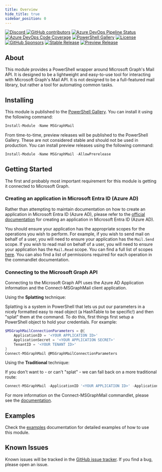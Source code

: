```yaml
---
title: Overview
hide_title: true
sidebar_position: 0
---
```


[![Discord](https://img.shields.io/discord/1075421628424523816?style=for-the-badge&logo=discord&logoColor=white&label=Discord)
](https://discord.gg/NrCjh5ht7K)
[![GitHub contributors](https://img.shields.io/github/contributors/homotechsual/msgraphmail?style=for-the-badge&logo=github)](https://github.com/homotechsual/msgraphmail/)
[![Azure DevOps Pipeline Status](https://img.shields.io/azure-devops/tests/MSPsUK/msgraphmail/4?style=for-the-badge)](https://dev.azure.com/MSPsUK/MSGraphMail/_build?definitionId=4)
[![Azure DevOps Code Coverage](https://img.shields.io/azure-devops/coverage/MSPsUK/msgraphmail/4?style=for-the-badge)](https://dev.azure.com/MSPsUK/MSGraphMail/_build?definitionId=4)
[![PowerShell Gallery](https://img.shields.io/powershellgallery/dt/msgraphmail?style=for-the-badge)](https://www.powershellgallery.com/packages/MSGraphMail/)
[![License](https://img.shields.io/github/license/homotechsual/msgraphmail?style=for-the-badge)](https://mit.license.homotechsual.dev)
[![GitHub Sponsors](https://img.shields.io/github/sponsors/homotechsual?style=for-the-badge)](https://github.com/sponsors/homotechsual/)
[![Stable Release](https://img.shields.io/powershellgallery/v/MSGraphMail?label=Stable+Release&style=for-the-badge)](https://www.powershellgallery.com/packages/MSGraphMail/)
[![Preview Release](https://img.shields.io/powershellgallery/v/MSGraphMail?label=Preview+Release&include_prereleases&style=for-the-badge)](https://www.powershellgallery.com/packages/MSGraphMail/)

## About

This module provides a PowerShell wrapper around Microsoft Graph's Mail API. It is designed to be a lightweight and easy-to-use tool for interacting with Microsoft Graph's Mail API. It is not designed to be a full-featured mail library, but rather a tool for automating common tasks.

## Installing

This module is published to the [PowerShell Gallery](https://www.powershellgallery.com/packages/MSGraphMail/). You can install it using the following command:

```powershell
Install-Module -Name MSGraphMail
```

From time-to-time, preview releases will be published to the PowerShell Gallery. These are not considered stable and should not be used in production. You can install preview releases using the following command:

```powershell
Install-Module -Name MSGraphMail -AllowPrerelease
```

## Getting Started

The first and probably most important requirement for this module is getting it connected to Microsoft Graph.

### Creating an application in Microsoft Entra ID (Azure AD)

Rather than attempting to maintain documentation on how to create an application in Microsoft Entra ID (Azure AD), please refer to the [official documentation](https://learn.microsoft.com/en-us/azure/active-directory/develop/howto-create-service-principal-portal) for creating an application in Microsoft Entra ID (Azure AD).

You should ensure your application has the appropriate scopes for the operations you wish to perform. For example, if you wish to send mail on behalf of a user, you will need to ensure your application has the `Mail.Send` scope. If you wish to read mail on behalf of a user, you will need to ensure your application has the `Mail.Read` scope. You can find a full list of scopes [here](https://docs.microsoft.com/en-us/graph/permissions-reference#mail-permissions). You can also find a list of permissions required for each operation in the commandlet documentation.

### Connecting to the Microsoft Graph API

Connecting to the Microsoft Graph API uses the Azure AD Application information and the Connect-MSGraphMail client application.

Using the **Splatting** technique:

Splatting is a system in PowerShell that lets us put our parameters in a nicely formatted easy to read object (a HashTable to be specific!) and then "splat" them at the command. To do this, first things first setup a PowerShell object to hold your credentials. For example:

```powershell
$MSGraphMailConnectionParameters = @{
    ApplicationID = '<YOUR APPLICATION ID>'
    ApplicationSecret = '<YOUR APPLICATION SECRET>'
    TenantID = '<YOUR TENANT ID>'
}
Connect-MSGraphMail @MSGraphMailConnectionParameters
```

Using the **Traditional** technique:

If you don't want to - or can't "splat" - we can fall back on a more traditional route:

```powershell
Connect-MSGraphMail -ApplicationID '<YOUR APPLICATION ID>' -ApplicationSecret '<YOUR APPLICATION SECRET>' -TenantID '<YOUR TENANT ID>'
```

For more information on the Connect-MSGraphMail commandlet, please see the [documentation](./commandlets/Connect/Connect-MSGraphMail.mdx).

## Examples

Check the [examples](./category/examples/) documentation for detailed examples of how to use this module.

## Known Issues

Known issues will be tracked in the [GitHub issue tracker](https://github.com/homotechsual/msgraphmail/issues). If you find a bug, please open an issue.
